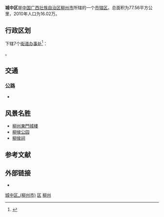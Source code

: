 {{Infobox China County
| Belong = [[广西壮族自治区|广西壮族自治区]][[柳州市|柳州市]]
| Photo =Downtown Liuzhou, China, seen from Half Mountain.jpg
}}

'''城中区'''是[[中国|中国]][[广西壮族自治区|广西壮族自治区]][[柳州市|柳州市]]所辖的一个[[市辖区|市辖区]]。总面积为77.56平方公里，2010年人口为16.02万。

== 行政区划 ==
{{PAGENAMEBASE}}下辖7个[[街道办事处|街道办事处]]<ref>{{PRC admin/ref sgc|45/02/02}}</ref>：

{{PRC admin/children|45/02/02}}。

== 交通 ==
===公路===
* {{中国国道名|209}}

== 风景名胜 ==
* [[柳州東門城樓|柳州東門城樓]]
* [[柳侯公园|柳侯公园]]
* [[柳侯祠|柳侯祠]]

== 参考文献 ==
{{reflist}}

== 外部链接 ==
* {{Official website|http://www.czq.gov.cn/|name=柳州市城中区人民政府门户网站}}

{{Guangxi-stub}}
{{柳州市城中区行政区划}}
{{柳州市行政区划}}
{{广西行政区划}}

[[Category:城中区_(柳州市)|]]
[[Category:柳州区县|区]]
[[Category:广西市辖区|柳州]]